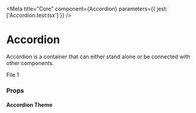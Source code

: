 

<Meta title="Core" component={Accordion} parameters={{ jest: ['Accordion.test.tsx'] }} />

# Accordion

Accordion is a container that can either stand alone or be connected with other components.

<Preview withToolbar>
    <Story name="Accordion" parameters={{ decorators: [withKnobs] }}>
        <Accordion title="Uploaded Files" bgColor={defaultTheme.colors.grey[200]} titleColor={defaultTheme.colors.black}> 
            <div>File 1</div>
        </Accordion>
    </Story>
</Preview>


### Props

<Props of={Accordion} />

#### Accordion Theme

<Props of={ThemeInterface} />
